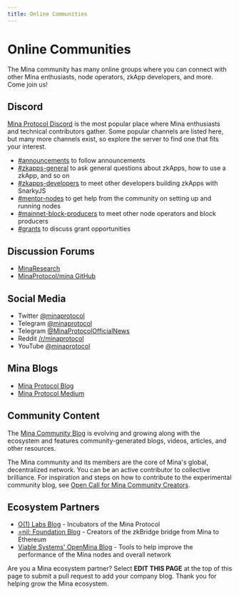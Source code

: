 ```yaml
---
title: Online Communities
---
```


# Online Communities

The Mina community has many online groups where you can connect with other Mina enthusiasts, node operators, zkApp developers, and more. Come join us!

## Discord

[Mina Protocol Discord](https://discord.gg/minaprotocol) is the most popular place where Mina enthusiasts and technical contributors gather. Some popular channels are listed here, but many more channels exist, so explore the server to find one that fits your interest.

- [#announcements](https://discord.com/channels/484437221055922177/601171209287368715) to follow announcements
- [#zkapps-general](https://discord.com/channels/484437221055922177/910549624413102100) to ask general questions about zkApps, how to use a zkApp, and so on
- [#zkapps-developers](https://discord.com/channels/484437221055922177/915745847692636181) to meet other developers building zkApps with SnarkyJS
- [#mentor-nodes](https://discord.com/channels/484437221055922177/746316198806814760) to get help from the community on setting up and running nodes
- [#mainnet-block-producers](https://discord.com/channels/484437221055922177/799597981762453535) to meet other node operators and block producers
- [#grants](https://discord.com/channels/484437221055922177/727960609832042607) to discuss grant opportunities

## Discussion Forums

- [MinaResearch](https://forums.minaprotocol.com/)
- [MinaProtocol/mina GitHub](https://github.com/MinaProtocol/mina/discussions)

## Social Media

- Twitter [@minaprotocol](https://twitter.com/minaprotocol)
- Telegram [@minaprotocol](https://t.me/minaprotocol)
- Telegram [@MinaProtocolOfficialNews](https://t.me/MinaProtocolOfficialNews)
- Reddit [/r/minaprotocol](https://www.reddit.com/r/MinaProtocol/)
- YouTube [@minaprotocol](https://www.youtube.com/c/minaprotocol)

## Mina Blogs

- [Mina Protocol Blog](https://minaprotocol.com/blog)
- [Mina Protocol Medium](https://medium.com/@minaprotocol)

## Community Content

The [Mina Community Blog](https://minafoundation.notion.site/minafoundation/Mina-Community-Blog-91b8fdfd1b9e444ca55ddd1b90bade3c) is evolving and growing along with the ecosystem and features community-generated blogs, videos, articles, and other resources.

The Mina community and its members are the core of Mina's global, decentralized network. You can be an active contributor to collective brilliance. For inspiration and steps on how to contribute to the experimental community blog, see [Open Call for Mina Community Creators](https://minaprotocol.com/blog/mina-community-blog).

## Ecosystem Partners

- [O(1) Labs Blog](https://blog.o1labs.org/) - Incubators of the Mina Protocol 
- [=nil; Foundation Blog](https://blog.nil.foundation/tag/mina/) - Creators of the zkBridge bridge from Mina to Ethereum
- [Viable Systems' OpenMina Blog](https://medium.com/openmina) - Tools to help improve the performance of the Mina nodes and overall network

Are you a Mina ecosystem partner? Select **EDIT THIS PAGE** at the top of this page to submit a pull request to add your company blog. Thank you for helping grow the Mina ecosystem.
